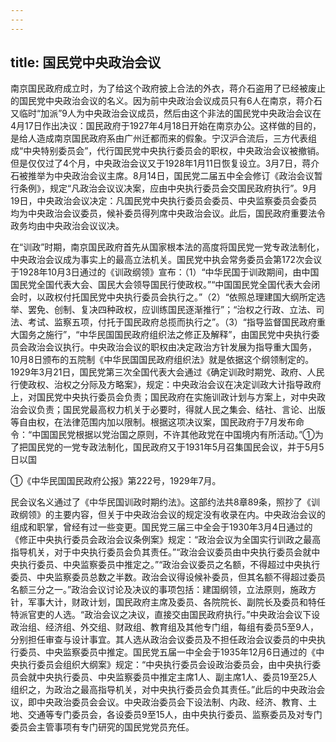 ```yaml
---
---
---
```

title: 国民党中央政治会议
---



南京国民政府成立时，为了给这个政府披上合法的外衣，蒋介石盗用了已经被废止的国民党中央政治会议的名义。因为前中央政治会议成员只有6人在南京，蒋介石又临时“加派”9人为中央政治会议成员，然后由这个非法的国民党中央政治会议在4月17日作出决议：国民政府于1927年4月18日开始在南京办公。这样做的目的，是给人造成南京国民政府系由广州迁都而来的假象。宁汉沪合流后，三方代表组成“中央特别委员会”，代行国民党中央执行委员会的职权，中央政治会议被撤销。但是仅仅过了4个月，中央政治会议又于1928年1月11日恢复设立。3月7日，蒋介石被推举为中央政治会议主席。8月14日，国民党二届五中全会修订《政治会议暂行条例》，规定“凡政治会议议决案，应由中央执行委员会交国民政府执行”。9月19日，中央政治会议决定：凡国民党中央执行委员会委员、中央监察委员会委员均为中央政治会议委员，候补委员得列席中央政治会议。此后，国民政府重要法令政务均由中央政治会议议决。

在“训政”时期，南京国民政府首先从国家根本法的高度将国民党一党专政法制化，中央政治会议成为事实上的最高立法机关。国民党中执会常务委员会第172次会议于1928年10月3日通过的《训政纲领》宣布：（1）“中华民国于训政期间，由中国国民党全国代表大会、国民大会领导国民行使政权。”“中国国民党全国代表大会闭会时，以政权付托国民党中央执行委员会执行之。”（2）“依照总理建国大纲所定选举、罢免、创制、复决四种政权，应训练国民逐渐推行”；“治权之行政、立法、司法、考试、监察五项，付托于国民政府总揽而执行之”。（3）“指导监督国民政府重大国务之施行”，“中华民国国民政府组织法之修正及解释”，由国民党中央执行委员会政治会议执行。中央政治会议的职权由决定政治方针发展为指导重大国务，10月8日颁布的五院制《中华民国国民政府组织法》就是依据这个纲领制定的。1929年3月21日，国民党第三次全国代表大会通过《确定训政时期党、政府、人民行使政权、治权之分际及方略案》，规定：中央政治会议在决定训政大计指导政府上，对国民党中央执行委员会负责；国民政府在实施训政计划与方案上，对中央政治会议负责；国民党最高权力机关于必要时，得就人民之集会、结社、言论、出版等自由权，在法律范围内加以限制。根据这项决议案，国民政府于7月发布命令：“中国国民党根据以党治国之原则，不许其他政党在中国境内有所活动。”①为了把国民党的一党专政法制化，国民政府又于1931年5月召集国民会议，并于5月5日以国

①《中华民国国民政府公报》第222号，1929年7月。

民会议名义通过了《中华民国训政时期约法》。这部约法共8章89条，照抄了《训政纲领》的主要内容，但关于中央政治会议的规定没有收录在内。中央政治会议的组成和职掌，曾经有过一些变更。国民党三届三中全会于1930年3月4日通过的《修正中央执行委员会政治会议条例案》规定：“政治会议为全国实行训政之最高指导机关，对于中央执行委员会负其责任。”“政治会议委员由中央执行委员会就中央执行委员、中央监察委员中推定之。”“政治会议委员之名额，不得超过中央执行委员、中央监察委员总数之半数。政治会议得设候补委员，但其名额不得超过委员名额三分之一。”政治会议讨论及决议的事项包括：建国纲领，立法原则，施政方针，军事大计，财政计划，国民政府主席及委员、各院院长、副院长及委员和特任特派官吏的人选。“政治会议之决议，直接交由国民政府执行。”中央政治会议下设政治组、经济组、外交组、财政组、教育组及其他专门组，每组有委员5至9人，分别担任审查与设计事宜。其人选从政治会议委员及不担任政治会议委员的中央执行委员、中央监察委员中推定。国民党五届一中全会于1935年12月6日通过的《中央执行委员会组织大纲案》规定：“中央执行委员会设政治委员会，由中央执行委员会就中央执行委员、中央监察委员中推定主席1人、副主席1人、委员19至25人组织之，为政治之最高指导机关，对中央执行委员会负其责任。”此后的中央政治会议，即中央政治委员会会议。中央政治委员会下设法制、内政、经济、教育、土地、交通等专门委员会，各设委员9至15人，由中央执行委员、监察委员及对专门委员会主管事项有专门研究的国民党党员充任。